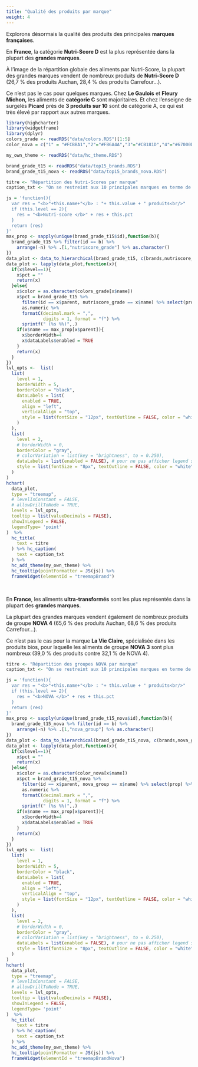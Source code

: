 ```yaml
---
title: "Qualité des produits par marque"
weight: 4
---
```


Explorons désormais la qualité des produits des  principales **marques françaises**.

<div class="encadre">
En <b>France</b>, la catégorie <b>Nutri-Score D</b> est la plus représentée dans la plupart des <b>grandes marques</b>. 
</div>

À l'image de la répartition globale des aliments par Nutri-Score, la plupart des grandes marques vendent de nombreux produits de **Nutri-Score D** (26,7 % des produits Auchan, 28,4 % des produits Carrefour...). 

Ce n'est pas le cas pour quelques marques. Chez **Le Gaulois** et **Fleury Michon,** les aliments de **catégorie C** sont majoritaires. Et chez l'enseigne de surgelés **Picard** près de **3 produits sur 10** sont de catégorie A, ce qui est très élevé par rapport aux autres marques. 


```r
library(highcharter)
library(widgetframe)
library(dplyr)
colors_grade <- readRDS("data/colors.RDS")[1:5]
color_nova = c("1" = "#FCBBA1","2"="#FB6A4A","3"="#CB181D","4"="#67000D")

my_own_theme <- readRDS("data/hc_theme.RDS")

brand_grade_t15 <- readRDS("data/top15_brands.RDS")
brand_grade_t15_nova <- readRDS("data/top15_brands_nova.RDS")
```



```r
titre <- "Répartition des Nutri-Scores par marque"
caption_txt <- "On se restreint aux 10 principales marques en terme de nombre de produits vendus en France recensés dans la base d'OpenFoodFacts pour lesquels le Nutri-Score est disponible."

js = 'function(){
  var res = "<b>"+this.name+"</b> : "+ this.value + " produits<br/>"
  if (this.level == 2){
    res = "<b>Nutri-score </b>" + res + this.pct
  }
  return (res)
}'
max_prop <- sapply(unique(brand_grade_t15$id),function(b){
  brand_grade_t15 %>% filter(id == b) %>% 
    arrange(-n) %>% .[1,"nutriscore_grade"] %>% as.character()
})
data_plot <- data_to_hierarchical(brand_grade_t15, c(brands,nutriscore_grade),c(n))
data_plot <- lapply(data_plot,function(x){
  if(x$level==1){
    x$pct = ""
    return(x)
  }else{
    x$color = as.character(colors_grade[x$name])
    x$pct = brand_grade_t15 %>% 
      filter(id == x$parent, nutriscore_grade == x$name) %>% select(prop) %>% 
      as.numeric %>% 
      formatC(decimal.mark = ",",
              digits = 1, format = "f") %>% 
      sprintf(" (%s %%)",.)
    if(x$name == max_prop[x$parent]){
      x$borderWidth=4
      x$dataLabels$enabled = TRUE
    }
    return(x)
  }
})
lvl_opts <-  list(
  list(
    level = 1,
    borderWidth = 5,
    borderColor = "black",
    dataLabels = list(
      enabled = TRUE,
      align = "left",
      verticalAlign = "top",
      style = list(fontSize = "12px", textOutline = FALSE, color = "white")
    )
  ),
  list(
    level = 2,
    # borderWidth = 0,
    borderColor = "gray",
    # colorVariation = list(key = "brightness", to = 0.250),
    dataLabels = list(enabled = FALSE), # pour ne pas afficher legend sur graph
    style = list(fontSize = "8px", textOutline = FALSE, color = "white")
  )
)
hchart(
  data_plot,
  type = "treemap",
  # levelIsConstant = FALSE,
  # allowDrillToNode = TRUE,
  levels = lvl_opts,
  tooltip = list(valueDecimals = FALSE),
  showInLegend = FALSE,
  legendType= 'point'
)  %>% 
  hc_title(
    text = titre
  ) %>% hc_caption(
    text = caption_txt
  ) %>%
  hc_add_theme(my_own_theme) %>% 
  hc_tooltip(pointFormatter = JS(js)) %>% 
  frameWidget(elementId = "treemapBrand")
```

<br/>

<div class="encadre">
En <b>France</b>, les aliments <b>ultra-transformés</b> sont les plus représentés dans la plupart des <b>grandes marques</b>. 
</div>

La plupart des grandes marques vendent également de nombreux produits de groupe **NOVA 4** (65,6 % des produits Auchan, 68,6 % des produits Carrefour...). 

Ce n'est pas le cas pour la marque **La Vie Claire**, spécialisée dans les produits bios, pour laquelle les aliments de groupe **NOVA 3**  sont plus nombreux (39,0 % des produits contre 32,1 % de NOVA 4).


```r
titre <- "Répartition des groupes NOVA par marque"
caption_txt <- "On se restreint aux 10 principales marques en terme de nombre de produits vendus en France recensés dans la base d'OpenFoodFacts pour lesquels le groupe NOVA est disponible."

js = 'function(){
  var res = "<b>"+this.name+"</b> : "+ this.value + " produits<br/>"
  if (this.level == 2){
    res = "<b>NOVA </b>" + res + this.pct
  }
  return (res)
}'
max_prop <- sapply(unique(brand_grade_t15_nova$id),function(b){
  brand_grade_t15_nova %>% filter(id == b) %>% 
    arrange(-n) %>% .[1,"nova_group"] %>% as.character()
})
data_plot <- data_to_hierarchical(brand_grade_t15_nova, c(brands,nova_group),c(n))
data_plot <- lapply(data_plot,function(x){
  if(x$level==1){
    x$pct = ""
    return(x)
  }else{
    x$color = as.character(color_nova[x$name])
    x$pct = brand_grade_t15_nova %>% 
      filter(id == x$parent, nova_group == x$name) %>% select(prop) %>% 
      as.numeric %>% 
      formatC(decimal.mark = ",",
              digits = 1, format = "f") %>% 
      sprintf(" (%s %%)",.)
    if(x$name == max_prop[x$parent]){
      x$borderWidth=4
      x$dataLabels$enabled = TRUE
    }
    return(x)
  }
})
lvl_opts <-  list(
  list(
    level = 1,
    borderWidth = 5,
    borderColor = "black",
    dataLabels = list(
      enabled = TRUE,
      align = "left",
      verticalAlign = "top",
      style = list(fontSize = "12px", textOutline = FALSE, color = "white")
    )
  ),
  list(
    level = 2,
    # borderWidth = 0,
    borderColor = "gray",
    # colorVariation = list(key = "brightness", to = 0.250),
    dataLabels = list(enabled = FALSE), # pour ne pas afficher legend sur graph
    style = list(fontSize = "8px", textOutline = FALSE, color = "white")
  )
)
hchart(
  data_plot,
  type = "treemap",
  # levelIsConstant = FALSE,
  # allowDrillToNode = TRUE,
  levels = lvl_opts,
  tooltip = list(valueDecimals = FALSE),
  showInLegend = FALSE,
  legendType= 'point'
)  %>% 
  hc_title(
    text = titre
  ) %>% hc_caption(
    text = caption_txt
  ) %>%
  hc_add_theme(my_own_theme) %>% 
  hc_tooltip(pointFormatter = JS(js)) %>% 
  frameWidget(elementId = "treemapBrandNova")
```